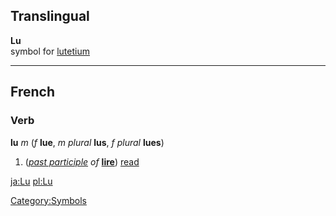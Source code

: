 ==Translingual==

'''Lu'''<br>{{chemistry}} symbol for [[lutetium]]
[[Category:Symbols]]
----
==French==
===Verb===
'''lu''' ''m'' (''f'' '''lue''', ''m plural'' '''lus''', ''f plural'' '''lues''')

#(''[[past participle]] of'' '''[[lire]]''') [[read]]

[[ja:Lu]]
[[pl:Lu]]
